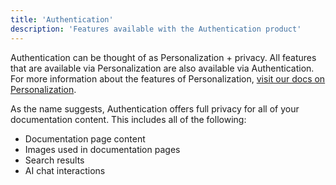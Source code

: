 ```yaml
---
title: 'Authentication'
description: 'Features available with the Authentication product'
---
```


Authentication can be thought of as Personalization + privacy. All features
that are available via Personalization are also available via Authentication.
For more information about the features of Personalization,
[visit our docs on Personalization](./personalization).

As the name suggests, Authentication offers full privacy for all of your
documentation content. This includes all of the following:

- Documentation page content
- Images used in documentation pages
- Search results
- AI chat interactions
